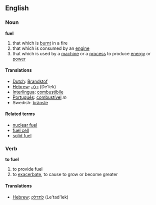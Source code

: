 ==English==
===Noun===
'''fuel'''
#that which is [[burn]]t in a fire
#that which is consumed by an [[engine]]
#that which is used by a [[machine]] or a [[process]] to produce [[energy]] or [[power]]

====Translations====
*[[Dutch]]: [[Brandstof]]
*[[Hebrew]]: [[דלק]] (De'lek)
*[[Interlingua]]: [[combustibile]]
*[[Português]]: [[combustível]] ''m''
*Swedish: [[bränsle]]

====Related terms====
*[[nuclear fuel]]
*[[fuel cell]]
*[[solid fuel]]

===Verb===
'''to fuel'''
#to provide fuel
#to [[exacerbate]], to cause to grow or become greater

====Translations====
*[[Hebrew]]: [[לתדלק]] (Le'tad'lek)